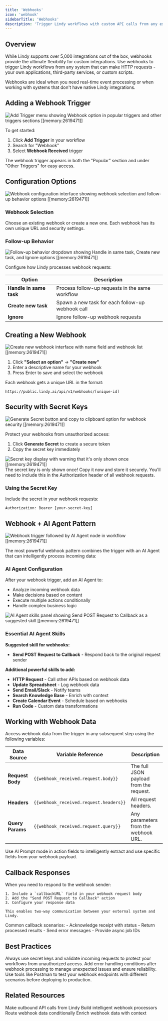 ```yaml
---
title: 'Webhooks'
icon: 'webhook'
sidebarTitle: 'Webhooks'
description: 'Trigger Lindy workflows with custom API calls from any external system'
---
```


## Overview

While Lindy supports over 5,000 integrations out of the box, webhooks provide the ultimate flexibility for custom integrations. Use webhooks to trigger Lindy workflows from any system that can make HTTP requests - your own applications, third-party services, or custom scripts.

<Note>
Webhooks are ideal when you need real-time event processing or when working with systems that don't have native Lindy integrations.
</Note>

## Adding a Webhook Trigger

<Frame>
  <img src="/lindy-brand-assets/lindy-webhook-add-trigger.png" alt="Add Trigger menu showing Webhook option in popular triggers and other triggers sections [[memory:2619471]]" />
</Frame>

To get started:
1. Click **Add Trigger** in your workflow
2. Search for "Webhook" 
3. Select **Webhook Received** trigger

The webhook trigger appears in both the "Popular" section and under "Other Triggers" for easy access.

## Configuration Options

<Frame>
  <img src="/lindy-brand-assets/lindy-webhook-show-fields-to-fill.png" alt="Webhook configuration interface showing webhook selection and follow-up behavior options [[memory:2619471]]" />
</Frame>

### Webhook Selection
Choose an existing webhook or create a new one. Each webhook has its own unique URL and security settings.

### Follow-up Behavior

<Frame>
  <img src="/lindy-brand-assets/lindy-webhook-follow-up-behavior.png" alt="Follow-up behavior dropdown showing Handle in same task, Create new task, and Ignore options [[memory:2619471]]" />
</Frame>

Configure how Lindy processes webhook requests:

| Option | Description |
|--------|-------------|
| **Handle in same task** | Process follow-up requests in the same workflow |
| **Create new task** | Spawn a new task for each follow-up webhook call |
| **Ignore** | Ignore follow-up webhook requests  |

## Creating a New Webhook

<Frame>
  <img src="/lindy-brand-assets/lindy-webhook-create-webhook.png" alt="Create new webhook interface with name field and webhook list [[memory:2619471]]" />
</Frame>

1. Click **"Select an option"** → **"Create new"**
2. Enter a descriptive name for your webhook
3. Press Enter to save and select the webhook

Each webhook gets a unique URL in the format:
```plaintext
https://public.lindy.ai/api/v1/webhooks/[unique-id]
```

## Security with Secret Keys

<Frame>
  <img src="/lindy-brand-assets/lindy-webhok-generate-secret.png" alt="Generate Secret button and copy to clipboard option for webhook security [[memory:2619471]]" />
</Frame>

Protect your webhooks from unauthorized access:

1. Click **Generate Secret** to create a secure token
2. Copy the secret key immediately

<Frame>
  <img src="/lindy-brand-assets/lindy-webhook-secret-generated.png" alt="Secret key display with warning that it's only shown once [[memory:2619471]]" />
</Frame>

<Warning>
The secret key is only shown once! Copy it now and store it securely. You'll need to include this in the Authorization header of all webhook requests.
</Warning>

### Using the Secret Key

Include the secret in your webhook requests:
```http
Authorization: Bearer [your-secret-key]
```

## Webhook + AI Agent Pattern

<Frame>
  <img src="/lindy-brand-assets/lindy-webhook-ai-agent.png" alt="Webhook trigger followed by AI Agent node in workflow [[memory:2619471]]" />
</Frame>

The most powerful webhook pattern combines the trigger with an AI Agent that can intelligently process incoming data:

### AI Agent Configuration

After your webhook trigger, add an AI Agent to:
- Analyze incoming webhook data
- Make decisions based on content
- Execute multiple actions conditionally
- Handle complex business logic

<Frame>
  <img src="/lindy-brand-assets/lindy-webhook-ai-agent-skills.png" alt="AI Agent skills panel showing Send POST Request to Callback as a suggested skill [[memory:2619471]]" />
</Frame>

### Essential AI Agent Skills

**Suggested skill for webhooks:**
- **Send POST Request to Callback** - Respond back to the original request sender

**Additional powerful skills to add:**
- **HTTP Request** - Call other APIs based on webhook data
- **Update Spreadsheet** - Log webhook data
- **Send Email/Slack** - Notify teams
- **Search Knowledge Base** - Enrich with context
- **Create Calendar Event** - Schedule based on webhooks
- **Run Code** - Custom data transformations

## Working with Webhook Data

Access webhook data from the trigger in any subsequent step using the following variables:

| Data Source      | Variable Reference                          | Description                                |
| ---------------- | ------------------------------------------- | ------------------------------------------ |
| **Request Body** | `{{webhook_received.request.body}}`         | The full JSON payload from the request.    |
| **Headers**      | `{{webhook_received.request.headers}}`      | All request headers.                       |
| **Query Params** | `{{webhook_received.request.query}}`        | Any parameters from the webhook URL.       |

<Tip>
Use AI Prompt mode in action fields to intelligently extract and use specific fields from your webhook payload.
</Tip>

## Callback Responses

<AccordionGroup>
  <Accordion title="Send POST Request to Callback">
    When you need to respond to the webhook sender:
    
    1. Include a `callbackURL` field in your webhook request body
    2. Add the "Send POST Request to Callback" action
    3. Configure your response data
    
    This enables two-way communication between your external system and Lindy.
  </Accordion>
  
  <Accordion title="Response Patterns">
    Common callback scenarios:
    - Acknowledge receipt with status
    - Return processed results
    - Send error messages
    - Provide async job IDs
  </Accordion>
</AccordionGroup>

## Best Practices

<AccordionGroup>
  <Accordion title="Secure Your Webhooks">
    Always use secret keys and validate incoming requests to protect your workflows from unauthorized access.
  </Accordion>
  <Accordion title="Handle Errors Gracefully">
    Add error handling conditions after webhook processing to manage unexpected issues and ensure reliability.
  </Accordion>
  <Accordion title="Test Thoroughly">
    Use tools like Postman to test your webhook endpoints with different scenarios before deploying to production.
  </Accordion>
</AccordionGroup>


## Related Resources

<CardGroup cols={2}>
  <Card title="HTTP Request" href="/skills/by-lindy/http-request" icon="globe">
    Make outbound API calls from Lindy
  </Card>
  <Card title="AI Agents" href="/fundamentals/lindy-101/ai-agents" icon="brain-circuit">
    Build intelligent webhook processors
  </Card>
  <Card title="Conditions" href="/fundamentals/lindy-101/conditions" icon="network-wired">
    Route webhook data conditionally
  </Card>
  <Card title="Knowledge Base" href="/fundamentals/lindy-101/knowledge-base" icon="database">
    Enrich webhook data with context
  </Card>
</CardGroup>
